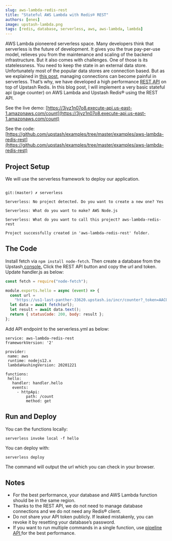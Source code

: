 ```yaml
---
slug: aws-lambda-redis-rest
title: "Stateful AWS Lambda with Redis® REST"
authors: [enes]
image: upstash-lambda.png
tags: [redis, database, serverless, aws, aws-lambda, lambda]
---
```


AWS Lambda pioneered serverless space. Many developers think that serverless is the future of development. It gives you the true pay-per-use model, relieves you from the maintenance and scaling of the backend infrastructure. But it also comes with challenges. One of those is its statelessness. You need to keep the state in an external data store. Unfortunately most of the popular data stores are connection based. But as we explained in [this post](https://blog.upstash.com/serverless-database-connections), managing connections can become painful in serverless. That’s why, we have developed a high performance [REST API](/docs/features/restapi) on top of Upstash Redis. In this blog post, I will implement a very basic stateful api (page counter) on AWS Lambda and Upstash Redis® using the REST API.

See the live demo: [https://3jyz1n07o8.execute-api.us-east-1.amazonaws.com/count](https://3jyz1n07o8.execute-api.us-east-1.amazonaws.com/count)

See the code: [https://github.com/upstash/examples/tree/master/examples/aws-lambda-redis-rest](https://github.com/upstash/examples/tree/master/examples/aws-lambda-redis-rest)

## Project Setup

We will use the serverless framework to deploy our application.

```shell

git:(master) ✗ serverless

Serverless: No project detected. Do you want to create a new one? Yes

Serverless: What do you want to make? AWS Node.js

Serverless: What do you want to call this project? aws-lambda-redis-rest

Project successfully created in 'aws-lambda-redis-rest' folder.

```

## The Code

Install fetch via `npm install node-fetch`. Then create a database from the Upstash[ console.](https://console.upstash.com/) Click the REST API button and copy the url and token. Update handler.js as below:

```javascript
const fetch = require("node-fetch");

module.exports.hello = async (event) => {
  const url =
    "https://us1-last-panther-33620.upstash.io/incr/counter?_token=AACQgMzYyNGM0OGMtZWQ3MC00OTRlLWFmOGEtODc3ZWQxYWQyZGJjZjgyOTlkM2JhNWIxE3OTJlNmE2NGVjNGM=";
  let data = await fetch(url);
  let result = await data.text();
  return { statusCode: 200, body: result };
};
```

Add API endpoint to the serverless.yml as below:

```
service: aws-lambda-redis-rest
frameworkVersion: '2'

provider:
 name: aws
 runtime: nodejs12.x
 lambdaHashingVersion: 20201221

functions:
 hello:
   handler: handler.hello
   events:
     - httpApi:
         path: /count
         method: get
```

## Run and Deploy

You can the functions locally:

`serverless invoke local -f hello`

You can deploy with:

`serverless deploy`

The command will output the url which you can check in your browser.

## Notes

- For the best performance, your database and AWS Lambda function should be in the same region.
- Thanks to the REST API, we do not need to manage database connections and we do not need any Redis® client.
- Do not share your API token publicly. If leaked mistakenly, you can revoke it by resetting your database’s password.
- If you want to run multiple commands in a single function, use [pipeline API ](/docs/features/restapi#pipelining)for the best performance.
